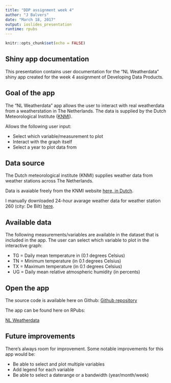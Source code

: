 ---
title: "DDP assignment week 4"
author: "J Balvers"
date: "March 18, 2017"
output: ioslides_presentation
runtime: rpubs
---

```{r setup, include=FALSE}
knitr::opts_chunk$set(echo = FALSE)
```

## Shiny app documentation
This presentation contains user documentation for the "NL Weatherdata" shiny app created for the week 4 assignment of Developing Data Products.

## Goal of the app
The "NL Weatherdata" app allows the user to interact with real weatherdata from a weatherstation in The Netherlands. The data is supplied by the Dutch Meteorological Institute ([KNMI](http://www.knmi.nl)).

Allows the following user input:

- Select which variable/measurement to plot
- Interact with the graph itself
- Select a year to plot data from

## Data source
The Dutch meteorological institute (KNMI) supplies weather data from weather stations across The Netherlands. 

Data is avaiable freely from the KNMI website [here, in Dutch](http://www.knmi.nl/nederland-nu/klimatologie).

I manually downloaded 24-hour avarage weather data for weather station 260 (city: De Bilt) [here](http://cdn.knmi.nl/knmi/map/page/klimatologie/gegevens/daggegevens/etmgeg_260.zip).

## Available data

The following measurements/variables are available in the dataset that is included in the app. The user can select which variable to plot in the interactive graph:

- TG        = Daily mean temperature in (0.1 degrees Celsius)
- TN        = Minimum temperature (in 0.1 degrees Celsius)
- TX        = Maximum temperature (in 0.1 degrees Celsius)
- UG        = Daily mean relative atmospheric humidity (in percents)

## Open the app

The source code is available here on Github: 
[Github repository](https://github.com/Jappio9000/ddp_shiny/)

The app can be found here on RPubs:

[NL Weatherdata](https://jappio9000.shinyapps.io/ddp_shiny/)

## Future improvements

There's always room for improvement. Some notable improvements for this app would be:

- Be able to select and plot multiple variables
- Add legend for each variable
- Be able to select a daterange or a bandwidth (year/month/week)
